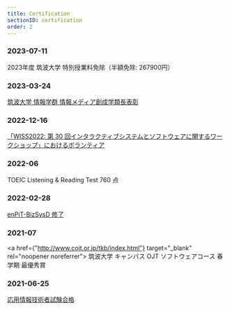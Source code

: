```yaml
---
title: Certification
sectionID: certification
order: 2
---
```



### 2023-07-11

2023年度 筑波大学 特別授業料免除（半額免除: 267900円）

### 2023-03-24

<a href={gakurui_cho_award} target="_blank" rel="noopener noreferrer">
  筑波大学 情報学群 情報メディア創成学類長表彰
</a>

### 2022-12-16

<a href={wiss_pdf} target="_blank" rel="noopener noreferrer">
  「WISS2022: 第 30 回インタラクティブシステムとソフトウェアに関するワークショップ」におけるボランティア
</a>

### 2022-06

TOEIC Listening & Reading Test 760 点

### 2022-02-28

<a href={enpit_pdf} target="_blank" rel="noopener noreferrer">
  enPiT-BizSysD 修了
</a>

### 2021-07

<a href={"http://www.cojt.or.jp/tkb/index.html"} target="_blank" rel="noopener noreferrer">
  筑波大学 キャンパス OJT ソフトウェアコース
</a>
春学期 最優秀賞

### 2021-06-25

<a href={AP_pdf} target="_blank" rel="noopener noreferrer">
  応用情報技術者試験合格
</a>
